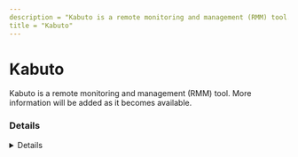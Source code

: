 ```yaml
---
description = "Kabuto is a remote monitoring and management (RMM) tool. More information will be added as it becomes available."
title = "Kabuto"
---
```




# Kabuto

Kabuto is a remote monitoring and management (RMM) tool. More information will be added as it becomes available.

### Details
<Details author={""}
         category={""}
         created={""}
         website={""}
         lastModified={"2-8-2024"}
         privileges={""}
         free={ false }
         verification={ false }
/>

#### Installation Paths
<Card code={ ["Kabuto.App.Runner.exe"] }/>





### Forensic Artifacts




#### Network Artifacts
<EuiSpacer size="xl"/>
<NetworkArtifactsTable data={ [{"Description": "Known remote domains", "Domains": ["*.kabuto.io", "repairtechsolutions.com/kabuto/"], "Ports": []}] }/>




### Detections
- Detects potential network activity of Kabuto RMM tool
  - [Sigma Rule](https://github.com/magicsword-io/LOLRMM/blob/main/detections/sigma/kabuto_network_sigma.yml)
- Detects potential processes activity of Kabuto RMM tool
  - [Sigma Rule](https://github.com/magicsword-io/LOLRMM/blob/main/detections/sigma/kabuto_processes_sigma.yml)

### References
- [https://www.repairtechsolutions.com/documentation/kabuto/](https://www.repairtechsolutions.com/documentation/kabuto/)

